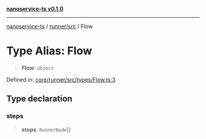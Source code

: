 [**nanoservice-ts v0.1.0**](/docs/ref/README)

***

[nanoservice-ts](/docs/ref/README) / [runner/src](/docs/ref/runner/src/README) / Flow

# Type Alias: Flow

> **Flow**: `object`

Defined in: [core/runner/src/types/Flow.ts:3](https://github.com/deskree-inc/nanoservice-ts/blob/3ff7c6796e400e5bcd826090854040c1559068d4/core/runner/src/types/Flow.ts#L3)

## Type declaration

### steps

> **steps**: `RunnerNode`[]
